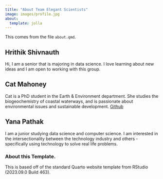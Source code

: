 ```yaml
---
title: "About Team Elegant Scientists"
image: images/profile.jpg
about:
  template: jolla
---
```



This comes from the file `about.qmd`.

## Hrithik Shivnauth 
Hi, I am a senior that is majoring in data science. I love learning about new ideas and I am open to working with this group.

## Cat Mahoney
Cat is a PhD student in the Earth & Environment department. She studies the biogeochemistry of coastal waterways, and is passionate about environmental issues and sustainable development. [Github](https://github.com/catmah20)

## Yana Pathak
I am a junior studying data science and computer science. I am interested in the intersectionality between the technology industry and others - specifically using technology to solve real life problems. 

<!-- Please leave in the information below -->

### About this Template.

This is based off of the standard Quarto website template from RStudio (2023.09.0 Build 463).
